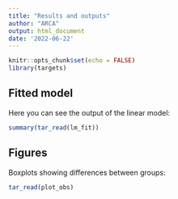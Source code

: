 ```yaml
---
title: "Results and outputs"
author: "ARCA"
output: html_document
date: '2022-06-22'
---
```


```r
knitr::opts_chunk$set(echo = FALSE)
library(targets)
```

## Fitted model

Here you can see the output of the linear model:

```r
summary(tar_read(lm_fit))
```

## Figures

Boxplots showing differences between groups:

```r
tar_read(plot_obs)
```
